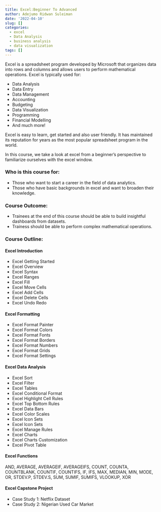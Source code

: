 ```yaml
---
title: Excel:Beginner To Advanced
author: Adejumo Ridwan Suleiman
date: '2022-04-10'
slug: []
categories:
  - excel
  - Data Analysis
  - business analysis
  - data visualization
tags: []
---
```


Excel is a spreadsheet program developed by Microsoft that organizes data into rows and columns and allows users to perform mathematical operations. Excel is typically used for: 

- Data Analysis  
- Data Entry
- Data Management 
- Accounting
- Budgeting 
- Data Visualization
- Programming
- Financial Modelling
- And much more!

Excel is easy to learn, get started and also user friendly. It has maintained its reputation for years as the most popular spreadsheet program in the world. 

In this course, we take a look at excel from a beginner's perspective to familiarize ourselves with the excel window.

### Who is this course for:
- Those who want to start a career in the field of data analytics.
- Those who have basic backgrounds in excel and want to broaden their knowledge.

### Course Outcome:
- Trainees at the end of this course should be able to build insightful dashboards from datasets.
- Trainess should be able to perform complex mathematical operations.

### Course Outline:
#### Excel Introduction
- Excel Getting Started
- Excel Overview
- Excel Syntax
- Excel Ranges
- Excel Fill
- Excel Move Cells
- Excel Add Cells
- Excel Delete Cells
- Excel Undo Redo

#### Excel Formatting
- Excel Format Painter
- Excel Format Colors
- Excel Format Fonts
- Excel Format Borders
- Excel Format Numbers
- Excel Format Grids
- Excel Format Settings

#### Excel Data Analysis
- Excel Sort
- Excel Filter 
- Excel Tables
- Excel Conditional Format 
- Excel Highlight Cell Rules
- Excel Top Bottom Rules
- Excel Data Bars
- Excel Color Scales
- Excel Icon Sets
- Excel Icon Sets
- Excel Manage Rules
- Excel Charts
- Excel Charts Customization
- Excel Pivot Table

#### Excel Functions
AND, AVERAGE, AVERAGEIF, AVERAGEIFS, COUNT, COUNTA, COUNTBLANK, COUNTIF, COUNTIFS, IF, IFS, MAX, MEDIAN, MIN, MODE, OR, STDEV.P, STDEV.S, SUM, SUMIF, SUMIFS, VLOOKUP, XOR

#### Excel Capstone Project
- Case Study 1: Netflix Dataset
- Case Study 2: Nigerian Used Car Market


